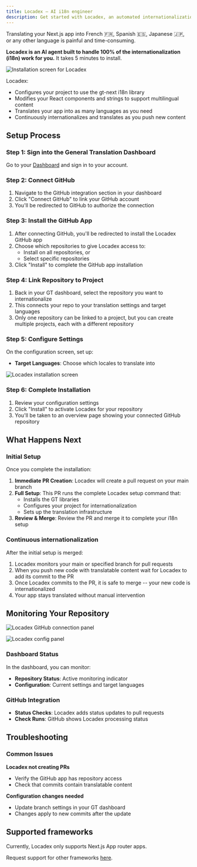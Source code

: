 ```yaml
---
title: Locadex — AI i18n engineer
description: Get started with Locadex, an automated internationalization engineer
---
```



Translating your Next.js app into French 🇫🇷, Spanish 🇪🇸, Japanese 🇯🇵, or any other language is painful and time-consuming.

**Locadex is an AI agent built to handle 100% of the internationalization (i18n) work for you.**
It takes 5 minutes to install.

![Installation screen for Locadex](/screenshots/locadex-install.png)

Locadex:
* Configures your project to use the gt-next i18n library
* Modifies your React components and strings to support multilingual content
* Translates your app into as many languages as you need
* Continuously internationalizes and translates as you push new content

## Setup Process

### Step 1: Sign into the General Translation Dashboard

Go to your [Dashboard](https://dash.generaltranslation.com) and sign in to your account.

### Step 2: Connect GitHub

1. Navigate to the GitHub integration section in your dashboard
2. Click "Connect GitHub" to link your GitHub account
3. You'll be redirected to GitHub to authorize the connection

### Step 3: Install the GitHub App

1. After connecting GitHub, you'll be redirected to install the Locadex GitHub app
2. Choose which repositories to give Locadex access to:
   - Install on all repositories, or
   - Select specific repositories
3. Click "Install" to complete the GitHub app installation

### Step 4: Link Repository to Project

1. Back in your GT dashboard, select the repository you want to internationalize
2. This connects your repo to your translation settings and target languages
3. Only one repository can be linked to a project, but you can create multiple projects, each with a different repository

### Step 5: Configure Settings

On the configuration screen, set up:

- **Target Languages**: Choose which locales to translate into

![Locadex installation screen](/locadex-screenshots/locadex-installation.png)

### Step 6: Complete Installation

1. Review your configuration settings
2. Click "Install" to activate Locadex for your repository
3. You'll be taken to an overview page showing your connected GitHub repository

## What Happens Next

### Initial Setup

Once you complete the installation:

1. **Immediate PR Creation**: Locadex will create a pull request on your main branch
2. **Full Setup**: This PR runs the complete Locadex setup command that:
   - Installs the GT libraries
   - Configures your project for internationalization
   - Sets up the translation infrastructure
3. **Review & Merge**: Review the PR and merge it to complete your i18n setup

### Continuous internationalization

After the initial setup is merged:

1. Locadex monitors your main or specified branch for pull requests
2. When you push new code with translatable content wait for Locadex to add its commit to the PR
3. Once Locadex commits to the PR, it is safe to merge -- your new code is internationalized
4. Your app stays translated without manual intervention

## Monitoring Your Repository

![Locadex GitHub connection panel](/locadex-screenshots/locadex-github-connection.png)

![Locadex config panel](/locadex-screenshots/locadex-config.png)


### Dashboard Status

In the dashboard, you can monitor:

- **Repository Status**: Active monitoring indicator
- **Configuration**: Current settings and target languages

### GitHub Integration

- **Status Checks**: Locadex adds status updates to pull requests
- **Check Runs**: GitHub shows Locadex processing status


## Troubleshooting

### Common Issues

**Locadex not creating PRs**
- Verify the GitHub app has repository access
- Check that commits contain translatable content

**Configuration changes needed**
- Update branch settings in your GT dashboard
- Changes apply to new commits after the update

## Supported frameworks

Currently, Locadex only supports Next.js App router apps. 

Request support for other frameworks [here](https://github.com/generaltranslation/gt/issues/new?assignees=&labels=enhancement&projects=&template=feature_request.md&title=Locadex+Feature+Request%3A+%5BFramework%5D).